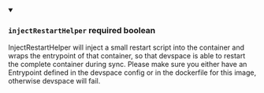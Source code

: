 
<details className="config-field" data-expandable="false" open>
<summary>

### `injectRestartHelper` <span class="config-field-required" data-required="false">required</span> <span class="config-field-type">boolean</span> <span class="config-field-default"></span>

InjectRestartHelper will inject a small restart script into the container and wraps the entrypoint of that
container, so that devspace is able to restart the complete container during sync.
Please make sure you either have an Entrypoint defined in the devspace config or in the
dockerfile for this image, otherwise devspace will fail.

</summary>



</details>
